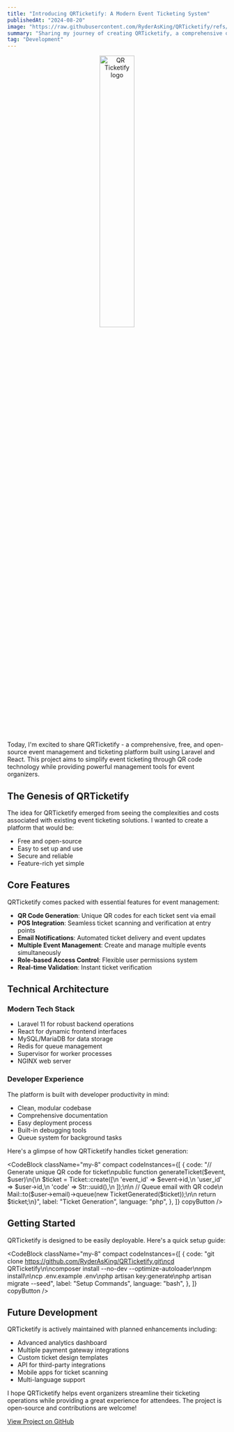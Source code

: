 ```yaml
---
title: "Introducing QRTicketify: A Modern Event Ticketing System"
publishedAt: "2024-08-20"
image: "https://raw.githubusercontent.com/RyderAsKing/QRTicketify/refs/heads/main/preview/Merged.gif"
summary: "Sharing my journey of creating QRTicketify, a comprehensive open-source event management and ticketing platform built with Laravel and React that simplifies event ticketing through QR codes."
tag: "Development"
---
```


<div align="center">
  <picture>
    <source
      media="(prefers-color-scheme: dark)"
      srcset="https://raw.githubusercontent.com/RyderAsKing/QRTicketify/refs/heads/main/logo/White.png"
    />
    <img
      alt="QR Ticketify logo"
      src="https://raw.githubusercontent.com/RyderAsKing/QRTicketify/refs/heads/main/logo/White.png"
      width="40%"
    />
  </picture>
</div>

Today, I'm excited to share QRTicketify - a comprehensive, free, and open-source event management and ticketing platform built using Laravel and React. This project aims to simplify event ticketing through QR code technology while providing powerful management tools for event organizers.

## The Genesis of QRTicketify

The idea for QRTicketify emerged from seeing the complexities and costs associated with existing event ticketing solutions. I wanted to create a platform that would be:

- Free and open-source
- Easy to set up and use
- Secure and reliable
- Feature-rich yet simple

## Core Features

QRTicketify comes packed with essential features for event management:

- **QR Code Generation**: Unique QR codes for each ticket sent via email
- **POS Integration**: Seamless ticket scanning and verification at entry points
- **Email Notifications**: Automated ticket delivery and event updates
- **Multiple Event Management**: Create and manage multiple events simultaneously
- **Role-based Access Control**: Flexible user permissions system
- **Real-time Validation**: Instant ticket verification

## Technical Architecture

### Modern Tech Stack

- Laravel 11 for robust backend operations
- React for dynamic frontend interfaces
- MySQL/MariaDB for data storage
- Redis for queue management
- Supervisor for worker processes
- NGINX web server

### Developer Experience

The platform is built with developer productivity in mind:

- Clean, modular codebase
- Comprehensive documentation
- Easy deployment process
- Built-in debugging tools
- Queue system for background tasks

Here's a glimpse of how QRTicketify handles ticket generation:

<CodeBlock
  className="my-8"
  compact
  codeInstances={[
    {
      code: "// Generate unique QR code for ticket\npublic function generateTicket($event, $user)\n{\n    $ticket = Ticket::create([\n        'event_id' => $event->id,\n        'user_id' => $user->id,\n        'code' => Str::uuid(),\n    ]);\n\n    // Queue email with QR code\n    Mail::to($user->email)->queue(new TicketGenerated($ticket));\n\n    return $ticket;\n}",
      label: "Ticket Generation",
      language: "php",
    },
  ]}
  copyButton
/>

## Getting Started

QRTicketify is designed to be easily deployable. Here's a quick setup guide:

<CodeBlock
  className="my-8"
  compact
  codeInstances={[
    {
      code: "git clone https://github.com/RyderAsKing/QRTicketify.git\ncd QRTicketify\n\ncomposer install --no-dev --optimize-autoloader\nnpm install\n\ncp .env.example .env\nphp artisan key:generate\nphp artisan migrate --seed",
      label: "Setup Commands",
      language: "bash",
    },
  ]}
  copyButton
/>

## Future Development

QRTicketify is actively maintained with planned enhancements including:

- Advanced analytics dashboard
- Multiple payment gateway integrations
- Custom ticket design templates
- API for third-party integrations
- Mobile apps for ticket scanning
- Multi-language support

I hope QRTicketify helps event organizers streamline their ticketing operations while providing a great experience for attendees. The project is open-source and contributions are welcome!

[View Project on GitHub](https://github.com/RyderAsKing/QRTicketify)
